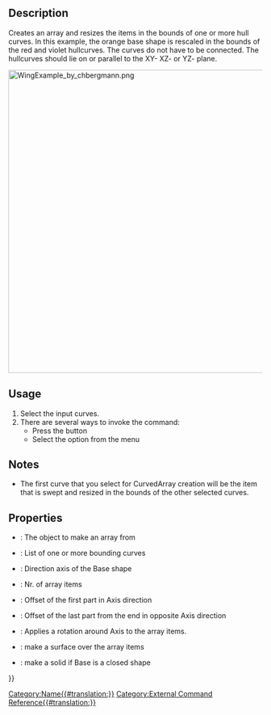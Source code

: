 <languages/>
<translate>

<!--T:1-->
{{Docnav
|
|[[CurvedShapes_CurvedSegment|CurvedSegment]]
|[[CurvedShapes Workbench|CurvedShapes]]
|IconL=
|IconR=CurvedShapes_CurvedSegment.svg
|IconC=CurvedShapes_workbench_icon.svg
}}

<!--T:2-->
{{GuiCommand
|Name=CurvedShapes CurvedArray
|MenuLocation=
|Workbenches=[[CurvedShapes Workbench|CurvedShapes]]
|Shortcut=
|SeeAlso=
}}

==Description== <!--T:3-->

<!--T:4-->
Creates an array and resizes the items in the bounds of one or more hull curves. In this example, the orange base shape is rescaled in the bounds of the red and violet hullcurves. The curves do not have to be connected.
The hullcurves should lie on or parallel to the XY- XZ- or YZ- plane.

</translate>
[[Image:WingExample_by_chbergmann.png|600px]]
<translate>
<!--T:5-->
{{Caption|Image from [https://github.com/chbergmann/CurvedShapesWorkbench/blob/master/Examples/WingExample.png chbergmann's GitHub]}}

==Usage== <!--T:6-->

<!--T:7-->
# Select the input curves.
# There are several ways to invoke the command:
#* Press the {{Button|[[Image:CurvedShapes_workbench_icon.svg|16px]] [[CurvedShapes_CurvedArray|Curved Array]]}} button
#* Select the {{MenuCommand|Curved Shapes → [[Image:CurvedShapes_workbench_icon.svg|16px]] Curved Array}} option from the menu

==Notes== <!--T:8-->

<!--T:9-->
* The first curve that you select for CurvedArray creation will be the item that is swept and resized in the bounds of the other selected curves.

==Properties== <!--T:10-->

<!--T:11-->
{{Properties_Title|Base}}
* {{PropertyData|Base}}: The object to make an array from
* {{PropertyData|Hullcurves}}: List of one or more bounding curves
* {{PropertyData|Axis}}: Direction axis of the Base shape
* {{PropertyData|Items}}: Nr. of array items
* {{PropertyData|OffsetStart}}: Offset of the first part in Axis direction
* {{PropertyData|OffsetEnd}}: Offset of the last part from the end in opposite Axis direction
* {{PropertyData|Twist}}: Applies a rotation around Axis to the array items.
* {{PropertyData|Surface}}: make a surface over the array items
* {{PropertyData|Solid}}: make a solid if Base is a closed shape


<!--T:12-->
{{Docnav
|
|[[CurvedShapes_CurvedSegment|CurvedSegment]]
|[[CurvedShapes Workbench|CurvedShapes]]
|IconL=
|IconR=CurvedShapes_CurvedSegment.svg
|IconC=CurvedShapes_workbench_icon.svg
}}

</translate>
{{Userdocnavi{{#translation:}}}}
[[Category:Name{{#translation:}}]]
[[Category:External Command Reference{{#translation:}}]]